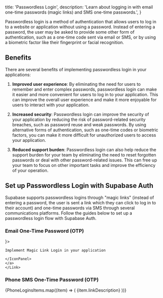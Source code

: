 
  title: 'Passwordless Login',
  description: 'Learn about logging in with email one-time passwords (magic links) and SMS one-time passwords.',
}

Passwordless login is a method of authentication that allows users to log in to a website or application without using a password. Instead of entering a password, the user may be asked to provide some other form of authentication, such as a one-time code sent via email or SMS, or by using a biometric factor like their fingerprint or facial recognition.

## Benefits

There are several benefits of implementing passwordless login in your applications:

1. **Improved user experience**: By eliminating the need for users to remember and enter complex passwords, passwordless login can make it easier and more convenient for users to log in to your application. This can improve the overall user experience and make it more enjoyable for users to interact with your application.

2. **Increased security**: Passwordless login can improve the security of your application by reducing the risk of password-related security breaches, such as password reuse and weak passwords. By using alternative forms of authentication, such as one-time codes or biometric factors, you can make it more difficult for unauthorized users to access your application.

3. **Reduced support burden**: Passwordless login can also help reduce the support burden for your team by eliminating the need to reset forgotten passwords or deal with other password-related issues. This can free up your team to focus on other important tasks and improve the efficiency of your operation.

## Set up Passwordless Login with Supabase Auth

Supabase supports passwordless logins through "magic links" (instead of entering a password, the user is sent
a link which they can click to log in to their account) and one-time passwords via SMS through several communications platforms. Follow the guides below to set up a passwordless login flow with Supabase Auth.

### Email One-Time Password (OTP)

<div className="grid grid-cols-2 gap-12">

</div>

<div className="grid grid-cols-3 gap-10 not-prose py-8">
  <Link href={`/auth/auth-magic-link`}  passHref>
    <a>
    <IconPanel title={'Magic Link'} span="col-span-6" icon={
      <svg xmlns="http://www.w3.org/2000/svg" fill="none" viewBox="0 0 24 24" stroke-width="1.5" stroke="currentColor" class="w-5 h-5 text-gold-1000">
        <path stroke-linecap="round" stroke-linejoin="round" d="M9.813 15.904L9 18.75l-.813-2.846a4.5 4.5 0 00-3.09-3.09L2.25 12l2.846-.813a4.5 4.5 0 003.09-3.09L9 5.25l.813 2.846a4.5 4.5 0 003.09 3.09L15.75 12l-2.846.813a4.5 4.5 0 00-3.09 3.09zM18.259 8.715L18 9.75l-.259-1.035a3.375 3.375 0 00-2.455-2.456L14.25 6l1.036-.259a3.375 3.375 0 002.455-2.456L18 2.25l.259 1.035a3.375 3.375 0 002.456 2.456L21.75 6l-1.035.259a3.375 3.375 0 00-2.456 2.456zM16.894 20.567L16.5 21.75l-.394-1.183a2.25 2.25 0 00-1.423-1.423L13.5 18.75l1.183-.394a2.25 2.25 0 001.423-1.423l.394-1.183.394 1.183a2.25 2.25 0 001.423 1.423l1.183.394-1.183.394a2.25 2.25 0 00-1.423 1.423z" />
      </svg>
    }>

    Implement Magic Link Login in your application

    </IconPanel>
    </a>
    </Link>

</div>

### Phone SMS One-Time Password (OTP)

<div className="grid grid-cols-12 gap-10 not-prose py-8">
  {PhoneLoginsItems.map((item) => (  
    <Link href={`/${item.url}`} key={item.name} passHref>
      <a className="col-span-4">
        <IconPanel
          title={item.name}
          span="col-span-6"
          icon={item.icon}
          isDarkMode={item.isDarkMode}
        >
          {item.linkDescription}
        </IconPanel>
      </a>
    </Link>
))}

</div>



